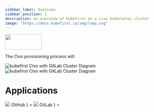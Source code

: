 ```yaml
---
sidebar_label: Overview
sidebar_position: 1
description: an overview of kubefirst on a civo kubernetes cluster
image: "https://docs.kubefirst.io/img/logo.svg"
---
```



<div
  style={{
    display: "flex",
    justifyContent: "flex-end",
    alignItems: "center",
  }}
>
  <div>
    <img src={config.CIVO_LOGO_URL} height="50" width="120" />
  </div>
</div>

The Civo provisioning process will:
<CommonProvisionProcess firstitem="Create a Kubernetes management cluster in the Civo cloud."/>

![kubefirst Civo with GitLab Cluster Diagram](../img/civo/gitlab/installation-diagram-light.png#light-mode)![kubefirst Civo with GitLab Cluster Diagram](../img/civo/gitlab/installation-diagram-dark.png#dark-mode)

# Applications

<Tabs groupId="git_provider" defaultValue="github" queryString>
    <TabItem
      attributes={{className: styles.github}}
      value="github"
      label={
        <div className="git-tab">
          <img src="https://assets.kubefirst.com/console/github.svg" />
          <span>GitHub</span>
        </div>
      }
    >
      <GitHubOverview />
    </TabItem>
    <TabItem
      value="gitlab"
      attributes={{className: styles.gitlab}}
      label={
        <div className="git-tab">
          <img src="https://assets.kubefirst.com/console/gitlab.svg" />
          <span>GitLab</span>
        </div>
      }
    >
      <GitLabOverview />
    </TabItem>
</Tabs>
